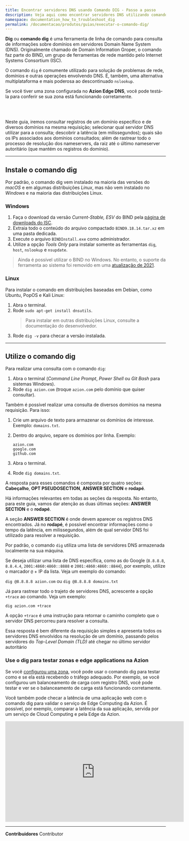 ```yaml
---
title: Encontrar servidores DNS usando Comando DIG - Passo a passo    
description: Veja aqui como encontrar servidores DNS utilizando comando DIG em diferentes plataformas Windows, Linux ou MAC OS X. Conheça o suporte Azion!
namespace: documentation_how_to_troubleshoot_dig
permalink: /documentacao/produtos/guias/executar-o-comando-dig/
---
```



**Dig** ou **comando dig** é uma ferramenta de linha de comando para consulta de informações sobre domínios em servidores Domain Name System (DNS). Originalmente chamado de Domain Information Groper, o comando faz parte do BIND, um grupo de ferramentas de rede mantido pelo Internet Systems Consortium (ISC).

O comando `dig` é comumente utilizado para solução de problemas de rede, domínios e outras operações envolvendo DNS. É, também, uma alternativa multiplataforma e mais poderosa ao descontinuado `nslookup`.

Se você tiver uma zona configurada no **Azion Edge DNS**, você pode testá-la para conferir se sua zona está funcionando corretamente.

<LinkButton outlined link="https://console.azion.com/signup/" label="crie uma conta na Azion" variant="secondary" /> <br></br>

<LinkButton outlined link="/pt-br/documentacao/produtos/guias/secure/edge-dns-definir-main-settings/" label="crie uma zona" variant="secondary" />

Neste guia, iremos consultar registros de um domínio específico e de diversos domínios na mesma requisição; selecionar qual servidor DNS utilizar para a consulta; descobrir a latência (em milissegundos); quais são os IPs associados aos domínios consultados; além de rastrear todo o processo de resolução dos nameservers, da raiz até o último nameserver autoritário (que mantém os registros do domínio).


---

## Instale o comando dig

Por padrão, o comando dig vem instalado na maioria das versões do *macOS* e em algumas distribuições *Linux*, mas não vem instalado no *Windows* e na maioria das distribuições Linux.

### Windows

1. Faça o download da versão *Current-Stable, ESV* do BIND pela [página de downloads do ISC](https://www.isc.org/download/).
2. Extraia todo o conteúdo do arquivo compactado `BIND9.18.14.tar.xz` em uma pasta dedicada.
3. Execute o arquivo `BINDInstall.exe` como administrador.
4. Utilize a opção *Tools Only* para instalar somente as ferramentas `dig`, `host`, `nslookup` e `nsupdate`.

> Ainda é possível utilizar o BIND no Windows. No entanto, o suporte da ferramenta ao sistema foi removido em uma [atualização de 2021](https://www.isc.org/blogs/bind-update-summer2021/).

### Linux

Para instalar o comando em distribuições baseadas em Debian, como Ubuntu, PopOS e Kali Linux:

1. Abra o terminal.
2. Rode `sudo apt-get install dnsutils`.
    > Para instalar em outras distribuições Linux, consulte a documentação do desenvolvedor.
3. Rode `dig -v` para checar a versão instalada.

---

## Utilize o comando dig

Para realizar uma consulta com o comando `dig`:

1. Abra o terminal (*Command Line Prompt*, *Power Shell* ou *Git Bash* para sistemas Windows).
2. Rode `dig azion.com` (troque `azion.com` pelo domínio que quiser consultar).

Também é possível realizar uma consulta de diversos domínios na mesma requisição. Para isso:

1. Crie um arquivo de texto para armazenar os domínios de interesse. Exemplo: `domains.txt`.
2. Dentro do arquivo, separe os domínios por linha. Exemplo:

    ```
    azion.com
    google.com
    github.com
    ```

3. Abra o terminal.
4. Rode `dig domains.txt`.

A resposta para esses comandos é composta por quatro seções: **Cabeçalho**, **OPT PSEUDOSECTION**, **ANSWER SECTION** e **rodapé**. 

Há informações relevantes em todas as seções da resposta. No entanto, para este guia, vamos dar atenção as duas últimas seções: **ANSWER SECTION** e o **rodapé**.

A seção **ANSWER SECTION** é onde devem aparecer os registros DNS encontrados. Já no **rodapé**, é possível encontrar informações como o tempo da latência, em milissegundos, além de qual servidor DNS foi utilizado para resolver a requisição.

Por padrão, o comando `dig` utiliza uma lista de servidores DNS armazenada localmente na sua máquina. 

Se deseja utilizar uma lista de DNS específica, como as do Google (`8.8.8.8`, `8.8.4.4`, `2001:4860:4860::8888` e `2001:4860:4860::8844`), por exemplo, utilize o marcador `@` + IP da lista. Veja um exemplo do comando:

`dig @8.8.8.8 azion.com` ou `dig @8.8.8.8 domains.txt`

Já para rastrear todo o trajeto de servidores DNS, acrescente a opção `+trace` ao comando. Veja um exemplo:

`dig azion.com +trace`

A opção `+trace` é uma instrução para retornar o caminho completo que o servidor DNS percorreu para resolver a consulta.

Essa resposta é bem diferente da requisição simples e apresenta todos os servidores DNS envolvidos na resolução de um domínio, passando pelos servidores do *Top-Level Domain (TLD)* até chegar no último servidor autoritário

### Use o dig para testar zonas e edge applications na Azion

Se você [configurou uma zona](/pt-br/documentacao/produtos/guias/secure/edge-dns-definir-main-settings/), você pode usar o comando dig para testar como e se ela está recebendo o tráfego adequado. Por exemplo, se você configurou um balanceamento de carga com registro DNS, você pode testar e ver se o balanceamento de carga está funcionando corretamente.

<LinkButton outlined link="/pt-br/documentacao/produtos/guias/secure/balanceamento-de-carga-dns/" label="teste o registro balanceado" variant="secondary" />

Você também pode checar a latência de uma aplicação web com o comando dig para validar o serviço de Edge Computing da Azion. É possível, por exemplo, comparar a latência da sua aplicação, servida por um serviço de Cloud Computing e pela Edge da Azion.

<iframe width="560" height="315" loading="lazy" src="https://www.youtube.com/embed/LsXHGoP1sz0" title="Looking up DNS servers with Dig command YouTube video" frameborder="0" allow="accelerometer; autoplay; clipboard-write; encrypted-media; gyroscope; picture-in-picture; web-share" allowfullscreen></iframe> 




---


**Contribuidores** <ContributorList>Contributor</ContributorList>
